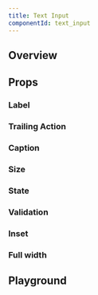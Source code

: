 ```yaml
---
title: Text Input
componentId: text_input
---
```



## Overview

<Overview component="TextInput" />

## Props

<PropertyOverview component="TextInput" />

### Label

<PropertyPreview component="TextInput" property="label?" />

### Trailing Action

<PropertyPreview component="TextInput" property="➡️ trailingAction?" />

### Caption

<PropertyPreview component="TextInput" property="caption?" />

### Size

<PropertyPreview component="TextInput" property="size" />

### State

<PropertyPreview component="TextInput" property="state" />

### Validation

<PropertyPreview component="TextInput" property="validation" />

### Inset

<PropertyPreview component="TextInput" property="inset?" />

### Full width

<PropertyPreview component="TextInput" property="fullWidth?" />

## Playground

<Examples component="TextInput" />
